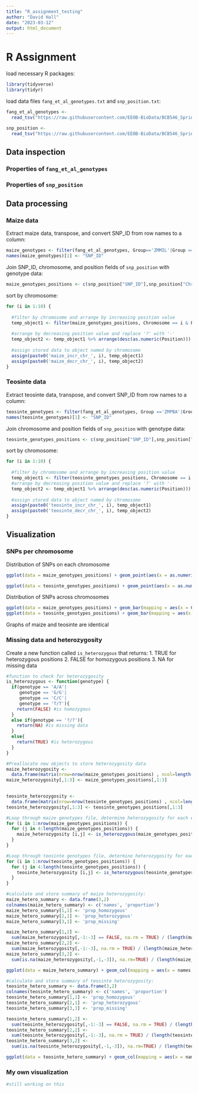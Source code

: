 ---
title: "R_assignment_testing"
author: "David Hall"
date: "2023-03-12"
output: html_document
---

# R Assignment

load necessary R packages:
```{r packages}
library(tidyverse)
library(tidyr)
```

load data files `fang_et_al_genotypes.txt` and `snp_position.txt`:
```{r data}
fang_et_al_genotypes <- 
  read_tsv("https://raw.githubusercontent.com/EEOB-BioData/BCB546_Spring2023/main/assignments/UNIX_Assignment/fang_et_al_genotypes.txt")

snp_position <- 
  read_tsv("https://raw.githubusercontent.com/EEOB-BioData/BCB546_Spring2023/main/assignments/UNIX_Assignment/snp_position.txt")
```

## Data inspection
### Properties of `fang_et_al_genotypes`
### Properties of `snp_position`
## Data processing

### Maize data

Extract maize data, transpose, and convert SNP_ID from row names to a column:
```{r sort_transpose}
maize_genotypes <- filter(fang_et_al_genotypes, Group=='ZMMIL'|Group =='ZMMLR'|Group =='ZMMMR') %>% t() %>% as.data.frame() %>% rownames_to_column()
names(maize_genotypes)[1] <- "SNP_ID"
```

Join SNP_ID, chromosome, and position fields of `snp_position` with genotype data:
```{r join}
maize_genotypes_positions <- c(snp_position["SNP_ID"],snp_position["Chromosome"],snp_position["Position"]) %>% as.data.frame() %>% left_join(maize_genotypes, by = "SNP_ID")
```

sort by chromosome:
```{r chromosomes}
for (i in 1:10) {
  
  #filter by chromosome and arrange by increasing position value
  temp_object1 <- filter(maize_genotypes_positions, Chromosome == i & Position != 'multiple' & Position != 'unknown') %>% arrange(as.numeric(Position))
  
  #arrange by decreasing position value and replace '?' with '-'
  temp_object2 <- temp_object1 %>% arrange(desc(as.numeric(Position))) %>% mutate_if(is.character, str_replace_all, pattern = '[?]', replacement = '-')
  
  #assign stored data to object named by chromosome
  assign(paste0('maize_incr_chr_', i), temp_object1)
  assign(paste0('maize_decr_chr_', i), temp_object2)
}
```


### Teosinte data

Extract teosinte data, transpose, and convert SNP_ID from row names to a column:
```{r sort_transpose}
teosinte_genotypes <- filter(fang_et_al_genotypes, Group =='ZMPBA'|Group =='ZMPIL'|Group =='ZMPJA') %>% t() %>% as.data.frame() %>% rownames_to_column()
names(teosinte_genotypes)[1] <- "SNP_ID"
```

Join chromosome and position fields of `snp_position` with genotype data:
```{r join}
teosinte_genotypes_positions <- c(snp_position["SNP_ID"],snp_position["Chromosome"],snp_position["Position"]) %>% as.data.frame() %>% left_join(teosinte_genotypes, by = "SNP_ID")
```

sort by chromosome:
```{r chromosomes}
for (i in 1:10) {
  
  #filter by chromosome and arrange by increasing position value
  temp_object1 <- filter(teosinte_genotypes_positions, Chromosome == i & Position != 'multiple' & Position != 'unknown') %>% arrange(as.numeric(Position))
  #arrange by decreasing position value and replace '?' with '-'
  temp_object2 <- temp_object1 %>% arrange(desc(as.numeric(Position))) %>% mutate_if(is.character, str_replace_all, pattern = '[?]', replacement = '-')
  
  #assign stored data to object named by chromosome
  assign(paste0('teosinte_incr_chr_', i), temp_object1)
  assign(paste0('teosinte_decr_chr_', i), temp_object2)
}
```

## Visualization

### SNPs per chromosome

Distribution of SNPs on each chromosome
```{r}

ggplot(data = maize_genotypes_positions) + geom_point(aes(x = as.numeric(Position), y = Chromosome))

ggplot(data = teosinte_genotypes_positions) + geom_point(aes(x = as.numeric(Position), y = Chromosome))
```

Distribution of SNPs across chromosomes
```{r}
ggplot(data = maize_genotypes_positions) + geom_bar(mapping = aes(x = Chromosome)) + theme(axis.text.x = element_text(angle = 90, vjust = 0.5, hjust=1))
ggplot(data = teosinte_genotypes_positions) + geom_bar(mapping = aes(x = Chromosome)) + theme(axis.text.x = element_text(angle = 90, vjust = 0.5, hjust=1))
```
Graphs of maize and teosinte are identical

### Missing data and heterozygosity

Create a new function called `is_heterozygous` that returns:
  1. TRUE for heterozygous positions
  2. FALSE for homozygous positions
  3. NA for missing data
```{r}
#function to check for heterozygosity
is_heterozygous <- function(genotype) {
  if(genotype == 'A/A'|
     genotype == 'G/G'|
     genotype == 'C/C'|
     genotype == 'T/T'){
    return(FALSE) #is homozygous
  }
  else if(genotype == '?/?'){
    return(NA) #is missing data
  }
  else{
    return(TRUE) #is heterozygous
  }
}
```


```{r}
#Preallocate new objects to store heterozygosity data
maize_heterozygosity <- 
  data.frame(matrix(nrow=nrow(maize_genotypes_positions) , ncol=length(maize_genotypes_positions)))
maize_heterozygosity[,1:3] <- maize_genotypes_positions[,1:3]
  

teosinte_heterozygosity <- 
  data.frame(matrix(nrow=nrow(teosinte_genotypes_positions) , ncol=length(teosinte_genotypes_positions)))
teosinte_heterozygosity[,1:3] <- teosinte_genotypes_positions[,1:3]

#Loop through maize genotypes file, determine heterozygosity for each element
for (i in 1:nrow(maize_genotypes_positions)) {
  for (j in 4:length(maize_genotypes_positions)) {
    maize_heterozygosity [i,j] <- is_heterozygous(maize_genotypes_positions[i,j])
  }
}

#Loop through teosinte genotypes file, determine heterozygosity for each element
for (i in 1:nrow(teosinte_genotypes_positions)) {
  for (j in 4:length(teosinte_genotypes_positions)) {
    teosinte_heterozygosity [i,j] <- is_heterozygous(teosinte_genotypes_positions[i,j])
  }
}

#calculate and store summary of maize heterozygosity:
maize_hetero_summary <- data.frame(3,2)
colnames(maize_hetero_summary) <- c('names', 'proportion')
maize_hetero_summary[1,1] <- 'prop_homozygous'
maize_hetero_summary[2,1] <- 'prop_heterozygous'
maize_hetero_summary[3,1] <- 'prop_missing'

maize_hetero_summary[1,2] <- 
  sum(maize_heterozygosity[,-1:-3] == FALSE, na.rm = TRUE) / (length(maize_heterozygosity[,-1:-3]) * nrow(maize_heterozygosity)) # number of homozygous/number elements
maize_hetero_summary[2,2] <- 
  sum(maize_heterozygosity[,-1:-3], na.rm = TRUE) / (length(maize_heterozygosity[,-1:-3]) * nrow(maize_heterozygosity)) #number of heterozygous/number elements
maize_hetero_summary[3,2] <- 
  sum(is.na(maize_heterozygosity[,-1,-3]), na.rm=TRUE) / (length(maize_heterozygosity[,-1:-3]) * nrow(maize_heterozygosity)) #number of missing/number elements

ggplot(data = maize_hetero_summary) + geom_col(mapping = aes(x = names, y = proportion)) + theme(axis.text.x = element_text(angle = 90, vjust = 0.5, hjust=1))

#calculate and store summary of teosinte heterozygosity:
teosinte_hetero_summary <- data.frame(3,2)
colnames(teosinte_hetero_summary) <- c('names', 'proportion')
teosinte_hetero_summary[1,1] <- 'prop_homozygous'
teosinte_hetero_summary[2,1] <- 'prop_heterozygous'
teosinte_hetero_summary[3,1] <- 'prop_missing'

teosinte_hetero_summary[1,2] <- 
  sum(teosinte_heterozygosity[,-1:-3] == FALSE, na.rm = TRUE) / (length(teosinte_heterozygosity[,-1:-3]) * nrow(teosinte_heterozygosity)) # number of homozygous/number elements
teosinte_hetero_summary[2,2] <- 
  sum(teosinte_heterozygosity[,-1:-3], na.rm = TRUE) / (length(teosinte_heterozygosity[,-1:-3]) * nrow(teosinte_heterozygosity)) #number of heterozygous/number elements
teosinte_hetero_summary[3,2] <- 
  sum(is.na(teosinte_heterozygosity[,-1,-3]), na.rm=TRUE) / (length(teosinte_heterozygosity[,-1:-3]) * nrow(teosinte_heterozygosity)) #number of missing/number elements

ggplot(data = teosinte_hetero_summary) + geom_col(mapping = aes(x = names, y = proportion)) + theme(axis.text.x = element_text(angle = 90, vjust = 0.5, hjust=1))

```

### My own visualization
```{r}
#still working on this

```